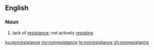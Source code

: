 ==English==

===Noun===
{{en-noun}}

# lack of [[resistance]]; not actively [[resist]]ing

[[ku:nonresistance]]
[[my:nonresistance]]
[[te:nonresistance]]
[[zh:nonresistance]]